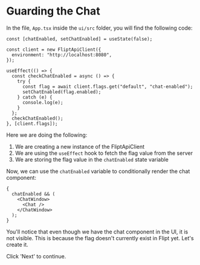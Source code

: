 # Guarding the Chat

In the file, `App.tsx` inside the `ui/src` folder, you will find the following code:

```tsx
const [chatEnabled, setChatEnabled] = useState(false);

const client = new FliptApiClient({
  environment: "http://localhost:8080",
});

useEffect(() => {
  const checkChatEnabled = async () => {
    try {
      const flag = await client.flags.get("default", "chat-enabled");
      setChatEnabled(flag.enabled);
    } catch (e) {
      console.log(e);
    }
  };
  checkChatEnabled();
}, [client.flags]);
```

Here we are doing the following:

1. We are creating a new instance of the FliptApiClient
2. We are using the `useEffect` hook to fetch the flag value from the server
3. We are storing the flag value in the `chatEnabled` state variable

Now, we can use the `chatEnabled` variable to conditionally render the chat component:

```tsx
{
  chatEnabled && (
    <ChatWindow>
      <Chat />
    </ChatWindow>
  );
}
```

You'll notice that even though we have the chat component in the UI, it is not visible. This is because the flag doesn't currently exist in Flipt yet. Let's create it.

Click 'Next' to continue.
